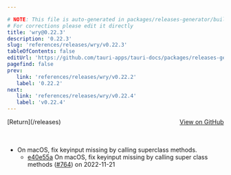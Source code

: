 ```yaml
---

# NOTE: This file is auto-generated in packages/releases-generator/build.ts
# For corrections please edit it directly
title: 'wry@0.22.3'
description: '0.22.3'
slug: 'references/releases/wry/v0.22.3'
tableOfContents: false
editUrl: 'https://github.com/tauri-apps/tauri-docs/packages/releases-generator/build.ts'
pagefind: false
prev:
   link: 'references/releases/wry/v0.22.2'
   label: '0.22.2'
next:
   link: 'references/releases/wry/v0.22.4'
   label: 'v0.22.4'
---
```


<div style="margin-bottom:3rem; display: flex; justify-content: space-between; align-items: center"><span>[Return](/releases)</span><span><a href="https://github.com/tauri-apps/wry/releases/tag/wry-v0.22.3">View on GitHub</a></span></div>

- On macOS, fix keyinput missing by calling superclass methods.
  - [e40e55a](https://github.com/tauri-apps/wry/commit/e40e55a41d8d65ceda5e182c8915d37b5698c7b0) On macOS, fix keyinput missing by calling super class methods ([#764](https://github.com/tauri-apps/wry/pull/764)) on 2022-11-21

